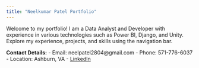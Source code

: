 ```yaml
---
title: "Neelkumar Patel Portfolio"
---
```




Welcome to my portfolio! I am a Data Analyst and Developer with experience in various technologies such as Power BI, Django, and Unity. Explore my experience, projects, and skills using the navigation bar.

**Contact Details:** - Email: neelpatel2804\@gmail.com - Phone: 571-776-6037 - Location: Ashburn, VA - [LinkedIn](https://linkedin.com/in/neelpatel2601)
